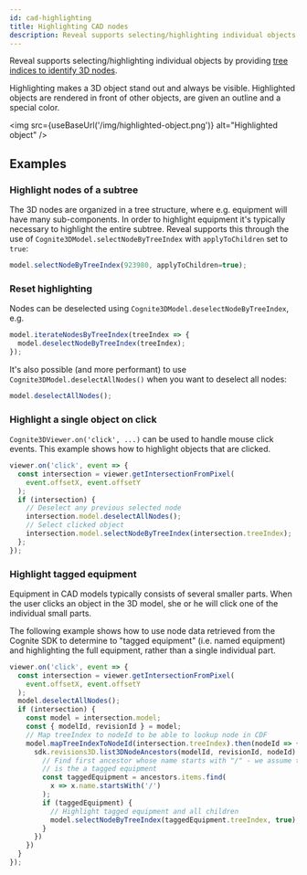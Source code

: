 ```yaml
---
id: cad-highlighting
title: Highlighting CAD nodes
description: Reveal supports selecting/highlighting individual objects by providing tree indices to identify 3D nodes
---
```



Reveal supports selecting/highlighting individual objects by providing [tree indices to identify 3D nodes](../concepts.md).

Highlighting makes a 3D object stand out and always be visible. Highlighted objects are
rendered in front of other objects, are given an outline and a special color.

<img src={useBaseUrl('/img/highlighted-object.png')} alt="Highlighted object" />

## Examples

<DemoWrapper
  modelId={4715379429968321}
  revisionId={5688854005909501}
  name="Cognite3DViewerDemo"
/>

### Highlight nodes of a subtree

The 3D nodes are organized in a tree structure, where e.g. equipment will have many sub-components. In
order to highlight equipment it's typically necessary to highlight the entire
subtree. Reveal supports this through the use of `Cognite3DModel.selectNodeByTreeIndex` with `applyToChildren`
set to `true`:

```jsx runnable
model.selectNodeByTreeIndex(923980, applyToChildren=true);
```

### Reset highlighting

Nodes can be deselected using `Cognite3DModel.deselectNodeByTreeIndex`, e.g.

```jsx runnable
model.iterateNodesByTreeIndex(treeIndex => {
  model.deselectNodeByTreeIndex(treeIndex);
});
```

It's also possible (and more performant) to use `Cognite3DModel.deselectAllNodes()` when
you want to deselect all nodes:

```jsx runnable
model.deselectAllNodes();
```

### Highlight a single object on click

`Cognite3DViewer.on('click', ...)` can be used to handle mouse click events. This example shows how to highlight objects that are clicked.

```jsx runnable
viewer.on('click', event => {
  const intersection = viewer.getIntersectionFromPixel(
    event.offsetX, event.offsetY
  );
  if (intersection) {
    // Deselect any previous selected node
    intersection.model.deselectAllNodes();
    // Select clicked object
    intersection.model.selectNodeByTreeIndex(intersection.treeIndex);
  };
});
```

### Highlight tagged equipment

Equipment in CAD models typically consists of several smaller parts.
When the user clicks an object in the 3D model, she or he will click one of the individual small parts.

The following example shows how to use node data retrieved from the Cognite SDK to determine to "tagged equipment"
(i.e. named equipment) and highlighting the full equipment, rather than a single individual part.

```jsx runnable
viewer.on('click', event => {
  const intersection = viewer.getIntersectionFromPixel(
    event.offsetX, event.offsetY
  );
  model.deselectAllNodes();
  if (intersection) {
    const model = intersection.model;
    const { modelId, revisionId } = model;
    // Map treeIndex to nodeId to be able to lookup node in CDF
    model.mapTreeIndexToNodeId(intersection.treeIndex).then(nodeId => {
      sdk.revisions3D.list3DNodeAncestors(modelId, revisionId, nodeId).then(ancestors => {
        // Find first ancestor whose name starts with "/" - we assume this
        // is the a tagged equipment
        const taggedEquipment = ancestors.items.find(
          x => x.name.startsWith('/')
        );
        if (taggedEquipment) {
          // Highlight tagged equipment and all children
          model.selectNodeByTreeIndex(taggedEquipment.treeIndex, true);
        }
      })
    })
  }
});
```
